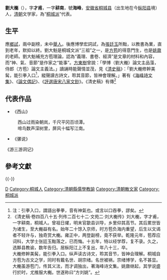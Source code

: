 {{明清人物信息框
| 姓名 =刘大櫆
| 原名 =
| 圖片名稱=
| 圖片大小 =
| 圖片說明 = 
| 最高職務 = 黟縣儒學教諭
| 國家 = 大清
| 爵位 =
| 籍貫 = [[安徽省|安徽省]][[桐城县|桐城县]]<br>（今[[枞阳县|枞阳县]][[横埠镇|横埠镇]]周岗村周庄组)
| 族裔 = 漢族 
| 旗籍 =
| 府邸 = 安徽省[[桐城县|桐城县]]<br>（今周岗村周庄组15号，现在基本倒塌)
| 世系 = 
| 字號 = 字才甫，一字耕南，号海峰
| 諡號 =
| 出生日期 = 1698年
| 出生地點 =
| 逝世日期 = 1779年
| 逝世地點 =
| 墓葬 = 枞阳县金社乡向荣村云丰组张家大洼山南麓
| 配偶 =
| 親屬 =
| 出身 = 
| 經歷 =
*雍正四年(1726)，入京应举以文谒[[方苞|方苞]]，为方苞所奇赏。
*但两登副榜，竟未中举。
*乾隆元年(1736)，以方苞荐而应词科，又不幸而被黜落。
*乾隆十五年，张廷玉又荐应经学特科，再次落选。
| 著作 =
*《海峰诗文集》
*《论文偶记》
*《评选唐宋八家文钞》
}}
'''劉大櫆'''（{{bd|1698年||1779年||catIdx=L劉}}），字'''才甫'''，一字'''耕南'''，號'''海峰'''，[[安徽省|安徽省]][[桐城县|桐城县]]（出生地在今[[枞阳县|枞阳县]]境）人，[[清朝|清朝]]文学家，為“[[桐城派|桐城派]]”代表。

==生平==
應[[鄉試|鄉試]]，兩中副榜，未中[[舉人|舉人]]。後應博學宏詞試，為[[張廷玉|張廷玉]]所黜，以教書為業，直到老年，默抑以終。劉大魁是桐城文派“三祖”之一，是[[方苞|方苞]]的得意門生，也是[[姚鼐|姚鼐]]的老師。劉大魁補充方苞理論，認為“義理、書卷、經濟”是文章的材料和內容，而“神、氣、音節”是作家之“能事”。[[方東樹|方東樹]]曾說：「學博（劉大櫆）論文主品藻，侍郎（方苞）論文主義法。」讀誦時能聲情並茂，見《[[清史稿|清史稿]]》：「劉大櫆修幹美髯，能引拳入口<ref>注：引拳入口，謂語出拳拳，音有神氣也。或言以口吞拳，謬矣。</ref>，縱聲讀古詩文，聆其音節，皆神會理解。」著有《[[海峰詩文集|海峰詩文集]]》、《[[論文偶記|論文偶記]]》、《[[評選唐宋八家文鈔|評選唐宋八家文鈔]]》。《清史稿》有傳<ref>《清史稿·卷四百八十五·列传二百七十二·文苑二·刘大櫆传》刘大櫆，字才甫，一字耕南，桐城人。曾祖日燿，明末官歙县训导，乡里仰其高节。其后累世皆为诸生，至大櫆益有名。始年二十馀入京师，时方苞负海内重望，后生以文谒者不轻许与，独奇赏大櫆。雍正中，两登副榜，竟不获举。乾隆元年，苞荐应词科，大学士张廷玉黜落之，已而悔。十五年，特以经学荐，复不录。久之，选黟县教谕，数年告归。居枞阳江上不复出，年八十三，卒。<br>大櫆修幹美髯，能引拳入口。纵声读古诗文，聆其音节，皆神会理解。桐城自方苞为古文之学，同时有戴名世、胡宗绪。名世被祸，宗绪博学，名不甚显。大櫆虽游苞门，传其义法，而才调独出，著海峰诗文集。姚鼐继起，其学说盛行於时，尤推服大櫆。世遂称曰“方刘姚”。</ref>

==代表作品==
*《西山》  
:西山过雨染朝岚，千尺平冈百顷潭。 　　
:啼鸟数声深树里，屏风十幅写江南。

*《骡说》 　　
{{quote|乘骑者皆贱骡而贵马。夫煦之以恩，任其然而不然，迫之以威使之然，而不得不然者，世之所谓贱者也。煦之以恩，任其然而然，迫之以威使之然而愈不然，行止出于其心，而坚不可拔者,世之所谓贵者也，然则马贱而骡贵矣。虽然，今夫轶之而不善，榎楚以威之而可以入于善者，非人耶？人岂贱于骡哉？然则骡之刚愎自用，而自以为不屈也久矣。呜呼！此骡之所以贱于马欤？}}
《游三游洞记》 　　
{{quote|出夷陵州治，西北陆行二十里，濒大江之左，所谓下牢之关也。路狭不可行，舍舆登舟。舟行里许，闻水声汤汤，出于两崖之间。复舍舟登陆，循仄径曲以上。穷山之巅，则又自上缒危滑以下。其下地渐平，有大石覆压当道，乃伛俯径石腹以出。出则豁然平旷，而石洞穹起，高六十余尺、广可十二丈。二石柱屹立其口，分为三门，如三楹之室焉。<br>中室如堂，右室如厨，左室如别馆。其中一石，乳而下垂，扣之，其声如钟。而左室外小石突立正方，扣之如磬。其地石杂以土，撞之则逢逢然鼓音。背有石如床，可坐。予与二三子浩歌其间，其声轰然，如钟磬助之响者。下视深溪，水声涔然出地底。溪之外，翠壁千寻，其下有径，薪采者行歌，缕缕不绝焉。<br>昔白乐天自江州司马徙为忠州剌史，而元微之适自通州将北还，乐天携其弟知退，与微之会于夷陵，饮酒欢甚，留连不忍别去，因共游此洞，洞以此三人得名。其后，欧阳永叔及黄鲁直二公皆以摈斥流离，相继而履其地，或为诗文以纪之。予自顾而嘻，谁摈斥予乎？谁使予之流离至于此乎？偕予而来者，学使陈公之子曰伯思、仲思。予非陈公，虽欲至此无由，而陈公以守其官未能至。然则其至也，其又有幸有不幸邪？<br>夫乐天、微之辈，世俗之所谓伟人，能赫然取名位于一时，故凡其足迹所经，皆有以传于后世，而地得因人以显。若予者，虽其穷幽徙险，与虫鸟之适去适来何异？虽然，山川之胜，使其生于通都大邑，则好游者踵相接也。顾乃置之于荒遐僻陋之区，美好不外见，而人亦无以亲炙其光。呜呼！此岂一人之不幸也哉！”}}

==參考文獻==
{{reflist}}

{{-}}
{{並稱|桐城三祖|[[方苞|方　苞]] - [[刘大櫆|劉大櫆]] - [[姚鼐|姚　鼐]]}}

{{權威控制}}

{{DEFAULTSORT:Liu劉}}
[[Category:劉姓|D]]
[[Category:桐城人|Category:桐城人]]
[[Category:清朝縣儒學教諭|Category:清朝縣儒學教諭]]
[[Category:清朝散文家|Category:清朝散文家]]
[[Category:桐城派|Category:桐城派]]